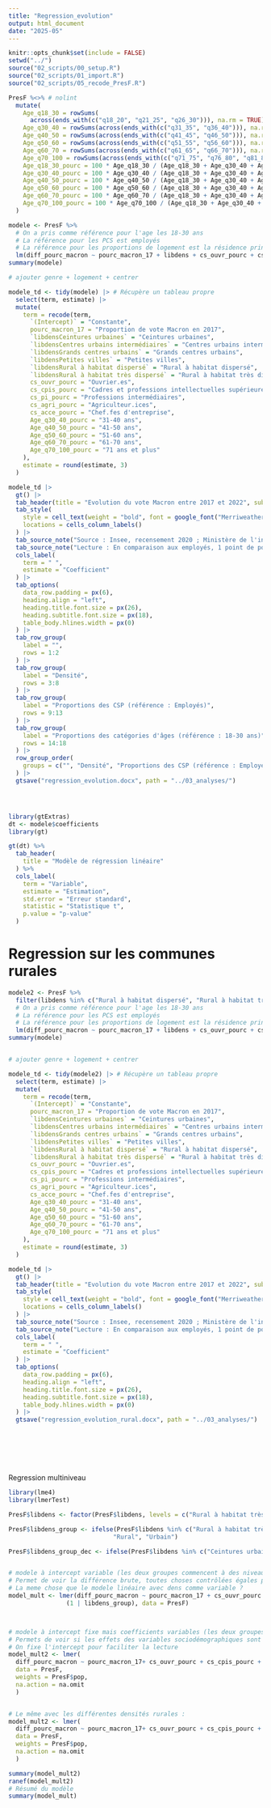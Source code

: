 ```yaml
---
title: "Regression_evolution"
output: html_document
date: "2025-05"
---
```



```r
knitr::opts_chunk$set(include = FALSE)
setwd("../")
source("02_scripts/00_setup.R")
source("02_scripts/01_import.R")
source("02_scripts/05_recode_PresF.R")
```


```r
PresF %<>% # nolint
  mutate(
    Age_q18_30 = rowSums(
      across(ends_with(c("q18_20", "q21_25", "q26_30"))), na.rm = TRUE), # nolint
    Age_q30_40 = rowSums(across(ends_with(c("q31_35", "q36_40"))), na.rm = TRUE),
    Age_q40_50 = rowSums(across(ends_with(c("q41_45", "q46_50"))), na.rm = TRUE),
    Age_q50_60 = rowSums(across(ends_with(c("q51_55", "q56_60"))), na.rm = TRUE),
    Age_q60_70 = rowSums(across(ends_with(c("q61_65", "q66_70"))), na.rm = TRUE),
    Age_q70_100 = rowSums(across(ends_with(c("q71_75", "q76_80", "q81_85", "q86_90", "q91_95", "q96_100"))), na.rm = TRUE),
    Age_q18_30_pourc = 100 * Age_q18_30 / (Age_q18_30 + Age_q30_40 + Age_q40_50 + Age_q50_60 + Age_q60_70 + Age_q70_100),
    Age_q30_40_pourc = 100 * Age_q30_40 / (Age_q18_30 + Age_q30_40 + Age_q40_50 + Age_q50_60 + Age_q60_70 + Age_q70_100),
    Age_q40_50_pourc = 100 * Age_q40_50 / (Age_q18_30 + Age_q30_40 + Age_q40_50 + Age_q50_60 + Age_q60_70 + Age_q70_100),
    Age_q50_60_pourc = 100 * Age_q50_60 / (Age_q18_30 + Age_q30_40 + Age_q40_50 + Age_q50_60 + Age_q60_70 + Age_q70_100),
    Age_q60_70_pourc = 100 * Age_q60_70 / (Age_q18_30 + Age_q30_40 + Age_q40_50 + Age_q50_60 + Age_q60_70 + Age_q70_100),
    Age_q70_100_pourc = 100 * Age_q70_100 / (Age_q18_30 + Age_q30_40 + Age_q40_50 + Age_q50_60 + Age_q60_70 + Age_q70_100),
  )

modele <- PresF %>%
  # On a pris comme référence pour l'age les 18-30 ans
  # La référence pour les PCS est employés
  # La référence pour les proportions de logement est la résidence principale
  lm(diff_pourc_macron ~ pourc_macron_17 + libdens + cs_ouvr_pourc + cs_cpis_pourc + cs_pi_pourc + cs_agri_pourc + cs_acce_pourc + Age_q30_40_pourc + Age_q40_50_pourc + Age_q50_60_pourc + Age_q60_70_pourc + Age_q70_100_pourc + log_logoccas_pourc + log_ressecond_pourc + log_vacants_pourc + prop_h, data = .)
summary(modele)

# ajouter genre + logement + centrer

modele_td <- tidy(modele) |> # Récupère un tableau propre
  select(term, estimate) |>
  mutate(
    term = recode(term,
      `(Intercept)` = "Constante",
      pourc_macron_17 = "Proportion de vote Macron en 2017",
      `libdensCeintures urbaines` = "Ceintures urbaines",
      `libdensCentres urbains intermédiaires` = "Centres urbains intermédiaires",
      `libdensGrands centres urbains` = "Grands centres urbains",
      `libdensPetites villes` = "Petites villes",
      `libdensRural à habitat dispersé` = "Rural à habitat dispersé",
      `libdensRural à habitat très dispersé` = "Rural à habitat très dispersé",
      cs_ouvr_pourc = "Ouvrier.es",
      cs_cpis_pourc = "Cadres et professions intellectuelles supérieures",
      cs_pi_pourc = "Professions intermédiaires",
      cs_agri_pourc = "Agriculteur.ices",
      cs_acce_pourc = "Chef.fes d'entreprise",
      Age_q30_40_pourc = "31-40 ans",
      Age_q40_50_pourc = "41-50 ans",
      Age_q50_60_pourc = "51-60 ans",
      Age_q60_70_pourc = "61-70 ans",
      Age_q70_100_pourc = "71 ans et plus"
    ),
    estimate = round(estimate, 3)
  )

modele_td |>
  gt() |>
  tab_header(title = "Evolution du vote Macron entre 2017 et 2022", subtitle = "Modèle de régression linéaire") |>
  tab_style(
    style = cell_text(weight = "bold", font = google_font("Merriweather")),
    locations = cells_column_labels()
  ) |>
  tab_source_note("Source : Insee, recensement 2020 ; Ministère de l'intérieur, résultats des Présidentielles 2017 et 2022") |>
  tab_source_note("Lecture : En comparaison aux employés, 1 point de pourcentage d'ouvrier.es supplémentaire dans la composition de la population d'une commune augmente de 0,043 point de pourcentage supplémentaire l'évolution du vote Macron entre 2017 et 2022") |>
  cols_label(
    term = " ",
    estimate = "Coefficient"
  ) |>
  tab_options(
    data_row.padding = px(6),
    heading.align = "left",
    heading.title.font.size = px(26),
    heading.subtitle.font.size = px(18),
    table_body.hlines.width = px(0)
  ) |>
  tab_row_group(
    label = "",
    rows = 1:2
  ) |>
  tab_row_group(
    label = "Densité",
    rows = 3:8
  ) |>
  tab_row_group(
    label = "Proportions des CSP (référence : Employés)",
    rows = 9:13
  ) |>
  tab_row_group(
    label = "Proportions des catégories d'âges (référence : 18-30 ans)",
    rows = 14:18
  ) |>
  row_group_order(
    groups = c("", "Densité", "Proportions des CSP (référence : Employés)", "Proportions des catégories d'âges (référence : 18-30 ans)")
  ) |>
  gtsave("regression_evolution.docx", path = "../03_analyses/")




library(gtExtras)
dt <- modele$coefficients
library(gt)

gt(dt) %>%
  tab_header(
    title = "Modèle de régression linéaire"
  ) %>%
  cols_label(
    term = "Variable",
    estimate = "Estimation",
    std.error = "Erreur standard",
    statistic = "Statistique t",
    p.value = "p-value"
  )
```

# Regression sur les communes rurales
```r

modele2 <- PresF %>%
  filter(libdens %in% c("Rural à habitat dispersé", "Rural à habitat très dispersé", "Bourgs ruraux")) %>%
  # On a pris comme référence pour l'age les 18-30 ans
  # La référence pour les PCS est employés
  # La référence pour les proportions de logement est la résidence principale
  lm(diff_pourc_macron ~ pourc_macron_17 + libdens + cs_ouvr_pourc + cs_cpis_pourc + cs_pi_pourc + cs_agri_pourc + cs_acce_pourc + Age_q30_40_pourc + Age_q40_50_pourc + Age_q50_60_pourc + Age_q60_70_pourc + Age_q70_100_pourc + log_logoccas_pourc + log_ressecond_pourc + log_vacants_pourc + prop_h, data = .)
summary(modele)


# ajouter genre + logement + centrer

modele_td <- tidy(modele2) |> # Récupère un tableau propre
  select(term, estimate) |>
  mutate(
    term = recode(term,
      `(Intercept)` = "Constante",
      pourc_macron_17 = "Proportion de vote Macron en 2017",
      `libdensCeintures urbaines` = "Ceintures urbaines",
      `libdensCentres urbains intermédiaires` = "Centres urbains intermédiaires",
      `libdensGrands centres urbains` = "Grands centres urbains",
      `libdensPetites villes` = "Petites villes",
      `libdensRural à habitat dispersé` = "Rural à habitat dispersé",
      `libdensRural à habitat très dispersé` = "Rural à habitat très dispersé",
      cs_ouvr_pourc = "Ouvrier.es",
      cs_cpis_pourc = "Cadres et professions intellectuelles supérieures",
      cs_pi_pourc = "Professions intermédiaires",
      cs_agri_pourc = "Agriculteur.ices",
      cs_acce_pourc = "Chef.fes d'entreprise",
      Age_q30_40_pourc = "31-40 ans",
      Age_q40_50_pourc = "41-50 ans",
      Age_q50_60_pourc = "51-60 ans",
      Age_q60_70_pourc = "61-70 ans",
      Age_q70_100_pourc = "71 ans et plus"
    ),
    estimate = round(estimate, 3)
  )

modele_td |>
  gt() |>
  tab_header(title = "Evolution du vote Macron entre 2017 et 2022", subtitle = "Modèle de régression linéaire") |>
  tab_style(
    style = cell_text(weight = "bold", font = google_font("Merriweather")),
    locations = cells_column_labels()
  ) |>
  tab_source_note("Source : Insee, recensement 2020 ; Ministère de l'intérieur, résultats des Présidentielles 2017 et 2022") |>
  tab_source_note("Lecture : En comparaison aux employés, 1 point de pourcentage d'ouvrier.es supplémentaire dans la composition de la population d'une commune augmente de 0,043 point de pourcentage supplémentaire l'évolution du vote Macron entre 2017 et 2022") |>
  cols_label(
    term = " ",
    estimate = "Coefficient"
  ) |>
  tab_options(
    data_row.padding = px(6),
    heading.align = "left",
    heading.title.font.size = px(26),
    heading.subtitle.font.size = px(18),
    table_body.hlines.width = px(0)
  ) |>
  gtsave("regression_evolution_rural.docx", path = "../03_analyses/")








``` 




Regression multiniveau
```r
library(lme4)
library(lmerTest)

PresF$libdens <- factor(PresF$libdens, levels = c("Rural à habitat très dispersé", "Rural à habitat dispersé", "Bourgs ruraux", "Ceintures urbaines", "Petites villes", "Grands centres urbains", "Centres urbains intermédiaires"))

PresF$libdens_group <- ifelse(PresF$libdens %in% c("Rural à habitat très dispersé", "Rural à habitat dispersé", "Bourgs ruraux"),
                             "Rural", "Urbain")

PresF$libdens_group_dec <- ifelse(PresF$libdens %in% c("Ceintures urbaines", "Petites villes", "Grands centres urbains", "Centres urbains intermédiaires"),"Urbain", PresF$libdens)


# modele à intercept variable (les deux groupes commencent à des niveaux différents)
# Permet de voir la différence brute, toutes choses contrôlées égales par ailleurs
# La meme chose que le modele linéaire avec dens comme variable ?
model_mult <- lmer(diff_pourc_macron ~ pourc_macron_17 + cs_ouvr_pourc + cs_cpis_pourc + cs_pi_pourc + cs_agri_pourc + cs_acce_pourc + Age_q30_40_pourc + Age_q40_50_pourc + Age_q50_60_pourc + Age_q60_70_pourc + Age_q70_100_pourc + log_logoccas_pourc + log_ressecond_pourc + log_vacants_pourc + prop_h +
                (1 | libdens_group), data = PresF)



# modele à intercept fixe mais coefficients variables (les deux groupes commencent au meme niveau mais les variables sociodemo ont des effets différenciés)
# Permets de voir si les effets des variables sociodémographiques sont différents entre les deux groupes
# On fixe l'intercept pour faciliter la lecture 
model_mult2 <- lmer(
  diff_pourc_macron ~ pourc_macron_17+ cs_ouvr_pourc + cs_cpis_pourc + cs_pi_pourc + cs_agri_pourc + cs_acce_pourc + Age_q30_40_pourc + Age_q40_50_pourc + Age_q50_60_pourc + Age_q60_70_pourc + Age_q70_100_pourc + log_logoccas_pourc + log_ressecond_pourc + log_vacants_pourc + prop_h + (pourc_macron_17 + cs_ouvr_pourc + cs_cpis_pourc + cs_pi_pourc + cs_agri_pourc + cs_acce_pourc + Age_q30_40_pourc + Age_q40_50_pourc + Age_q50_60_pourc + Age_q60_70_pourc + Age_q70_100_pourc + log_logoccas_pourc + log_ressecond_pourc + log_vacants_pourc + prop_h | libdens_group),
  data = PresF,
  weights = PresF$pop,
  na.action = na.omit
  )


# Le même avec les différentes densités rurales : 
model_mult2 <- lmer(
  diff_pourc_macron ~ pourc_macron_17+ cs_ouvr_pourc + cs_cpis_pourc + cs_pi_pourc + cs_agri_pourc + cs_acce_pourc + Age_q30_40_pourc + Age_q40_50_pourc + Age_q50_60_pourc + Age_q60_70_pourc + Age_q70_100_pourc + log_logoccas_pourc + log_ressecond_pourc + log_vacants_pourc + prop_h + (pourc_macron_17 + cs_ouvr_pourc + cs_cpis_pourc + cs_pi_pourc + cs_agri_pourc + cs_acce_pourc + Age_q30_40_pourc + Age_q40_50_pourc + Age_q50_60_pourc + Age_q60_70_pourc + Age_q70_100_pourc + log_logoccas_pourc + log_ressecond_pourc + log_vacants_pourc + prop_h | libdens_group_dec),
  data = PresF,
  weights = PresF$pop,
  na.action = na.omit
  )

summary(model_mult2)
ranef(model_mult2)
# Résumé du modèle
summary(model_mult)

``` 